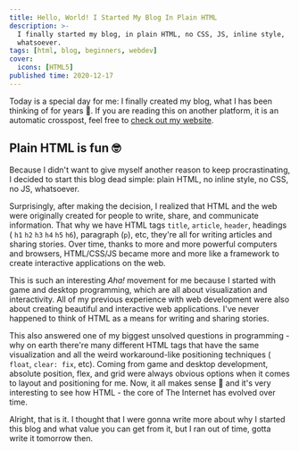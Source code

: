 ```yaml
---
title: Hello, World! I Started My Blog In Plain HTML
description: >-
  I finally started my blog, in plain HTML, no CSS, JS, inline style,
  whatsoever.
tags: [html, blog, beginners, webdev]
cover:
  icons: [HTML5]
published time: 2020-12-17
---
```


Today is a special day for me: I finally created my blog, what I has been
thinking of for years 🎉. If you are reading this on another platform, it is an
automatic crosspost, feel free to [check out my website].

## Plain HTML is fun 🤓

Because I didn't want to give myself another reason to keep procrastinating, I
decided to start this blog dead simple: plain HTML, no inline style, no CSS, no
JS, whatsoever.

Surprisingly, after making the decision, I realized that HTML and the web were
originally created for people to write, share, and communicate information. That
why we have HTML tags `title`, `article`, `header`, headings ( `h1` `h2` `h3`
`h4` `h5` `h6`), paragraph (`p`), etc, they're all for writing articles and
sharing stories. Over time, thanks to more and more powerful computers and
browsers, HTML/CSS/JS became more and more like a framework to create
interactive applications on the web.

This is such an interesting _Aha!_ movement for me because I started with game
and desktop programming, which are all about visualization and interactivity.
All of my previous experience with web development were also about creating
beautiful and interactive web applications. I've never happened to think of HTML
as a means for writing and sharing stories.

This also answered one of my biggest unsolved questions in programming - why on
earth there're many different HTML tags that have the same visualization and all
the weird workaround-like positioning techniques ( `float`, `clear: fix`, etc).
Coming from game and desktop development, absolute position, flex, and grid were
always obvious options when it comes to layout and positioning for me. Now, it
all makes sense 🤯 and it's very interesting to see how HTML - the core of The
Internet has evolved over time.

Alright, that is it. I thought that I were gonna write more about why I started
this blog and what value you can get from it, but I ran out of time, gotta write
it tomorrow then.

<!-- Links -->

[check out my website]: https://phuctm97.com
